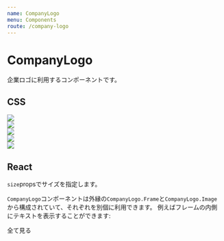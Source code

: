```yaml
---
name: CompanyLogo
menu: Components
route: /company-logo
---
```




# CompanyLogo

企業ロゴに利用するコンポーネントです。

## CSS

<Playground>
  <InlineBox>
    <div className='pl-company-logo-frame is-extra-small'>
      <img src={img} className='pl-company-logo-image' />
    </div>
  </InlineBox>
  <InlineBox>
    <div className='pl-company-logo-frame is-small'>
      <img src={img} className='pl-company-logo-image' />
    </div>
  </InlineBox>
  <InlineBox>
    <div className='pl-company-logo-frame'>
      <img src={img} className='pl-company-logo-image' />
    </div>
  </InlineBox>
  <InlineBox>
    <div className='pl-company-logo-frame is-large'>
      <img src={img} className='pl-company-logo-image' />
    </div>
  </InlineBox>
  <InlineBox>
    <div className='pl-company-logo-frame is-extra-large'>
      <img src={img} className='pl-company-logo-image' />
    </div>
  </InlineBox>
</Playground>

## React

`size`propsでサイズを指定します。

<Playground>
  <InlineBox>
    <CompanyLogo name='extra-small' src={img} size='extra-small' />
  </InlineBox>
    <InlineBox>
    <CompanyLogo name='small' src={img} size='small' />
  </InlineBox>
  <InlineBox>
    <CompanyLogo name='normal' src={img} size='normal' />
  </InlineBox>
  <InlineBox>
    <CompanyLogo name='large' src={img} size='large' />
  </InlineBox>
    <InlineBox>
    <CompanyLogo name='extra-large' src={img} size='extra-large' />
  </InlineBox>
</Playground>

`CompanyLogo`コンポーネントは外縁の`CompanyLogo.Frame`と`CompanyLogo.Image`から構成されていて、それぞれを別個に利用できます。
例えばフレームの内側にテキストを表示することができます:

<Playground>
  <CompanyLogo.Frame size='large'>
    <a>全て見る</a>
  </CompanyLogo.Frame>
</Playground>
